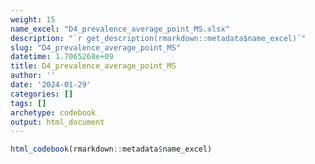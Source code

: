 ```yaml
---
weight: 15
name_excel: "D4_prevalence_average_point_MS.xlsx"
description: "`r get_description(rmarkdown::metadata$name_excel)`"
slug: "D4_prevalence_average_point_MS"
datetime: 1.7065268e+09
title: D4_prevalence_average_point_MS
author: ''
date: '2024-01-29'
categories: []
tags: []
archetype: codebook
output: html_document
---
```


```r
html_codebook(rmarkdown::metadata$name_excel)
```
